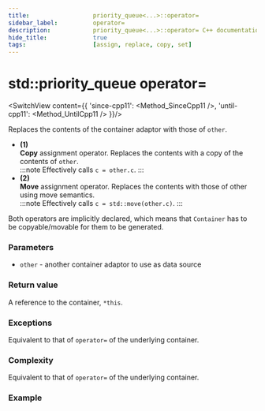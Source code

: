 ```yaml
---
title:					priority_queue<...>::operator=
sidebar_label:			operator=
description:			priority_queue<...>::operator= C++ documentation
hide_title:				true
tags:					[assign, replace, copy, set]
---
```




<!----------------- Codes ---------------------->

<!-- operator= -->


# std::priority_queue operator=

<SwitchView content={{
		'since-cpp11': <Method_SinceCpp11 />,
		'until-cpp11': <Method_UntilCpp11 />
	}}/>

Replaces the contents of the container adaptor with those of `other`.

 - **(1)**  
	**Copy** assignment operator. Replaces the contents with a copy of the contents of `other`.  
	:::note
	Effectively calls `c = other.c`.
	:::
 - **(2)**  
	**Move** assignment operator. Replaces the contents with those of other using move semantics.  
	:::note
	Effectively calls `c = std::move(other.c)`.
	:::

Both operators are implicitly declared, which means that `Container` has to be copyable/movable for them to be generated.


### Parameters

 - `other` - another container adaptor to use as data source

### Return value

A reference to the container, `*this`.

### Exceptions

Equivalent to that of `operator=` of the underlying container.

### Complexity

Equivalent to that of `operator=` of the underlying container.

### Example

<ImproveSection />
